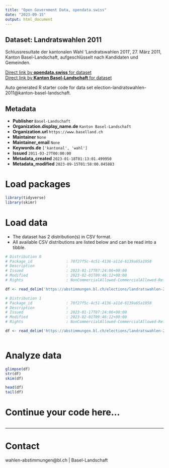 ```yaml
---
title: "Open Government Data, opendata.swiss"
date: "2023-09-15"
output: html_document
---
```


## Dataset: Landratswahlen 2011

Schlussresultate der kantonalen Wahl 'Landratswahlen 2011', 27. März 2011, Kanton Basel-Landschaft, aufgeschlüsselt nach Kandidaten und Gemeinden.

[Direct link by **opendata.swiss** for dataset](https://opendata.swiss/de/dataset/landratswahlen-2011)<br>
[Direct link by **Kanton Basel-Landschaft** for dataset](https://abstimmungen.bl.ch/elections/landratswahlen-2011/data)

Auto generated R starter code for data set election-landratswahlen-2011@kanton-basel-landschaft.

## Metadata

- **Publisher** `Basel-Landschaft`
- **Organization.display_name.de** `Kanton Basel-Landschaft`
- **Organization.url** `https://www.baselland.ch`
- **Maintainer** `None`
- **Maintainer_email** `None`
- **Keywords.de** `['kantonal', 'wahl']`
- **Issued** `2011-03-27T00:00:00`
- **Metadata_created** `2023-01-18T01:13:01.499950`
- **Metadata_modified** `2023-09-15T01:58:00.045883`


# Load packages

```r

library(tidyverse)
library(skimr)

```

# Load data

-   The dataset has 2 distribution(s) in CSV format.
-   All available CSV distributions are listed below and can be read into a tibble.

```r

# Distribution 0
# Package_id               : 70f27f5c-4c51-4136-a11d-6139a65a1958
# Description              : 
# Issued                   : 2023-01-17T07:24:06+00:00
# Modified                 : 2023-02-01T09:46:12+00:00
# Rights                   : NonCommercialAllowed-CommercialAllowed-ReferenceRequired

df <- read_delim('https://abstimmungen.bl.ch/elections/landratswahlen-2011/data-csv')

# Distribution 1
# Package_id               : 70f27f5c-4c51-4136-a11d-6139a65a1958
# Description              : 
# Issued                   : 2023-01-17T07:24:06+00:00
# Modified                 : 2023-02-01T09:46:12+00:00
# Rights                   : NonCommercialAllowed-CommercialAllowed-ReferenceRequired

df <- read_delim('https://abstimmungen.bl.ch/elections/landratswahlen-2011/data-parties-csv')



```

# Analyze data

```r

glimpse(df)
str(df)
skim(df)

head(df)
tail(df)

```

# Continue your code here...

```r

```

------------------------------------------------------------------------

# Contact

wahlen-abstimmungen@bl.ch | Basel-Landschaft
